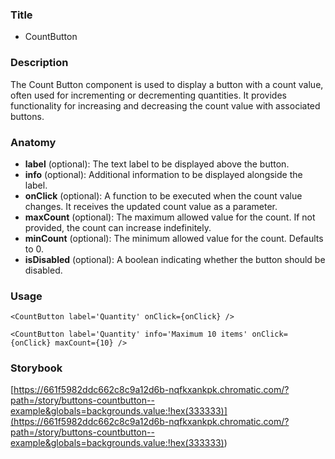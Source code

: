 ### Title

- CountButton

### Description

The Count Button component is used to display a button with a count value, often used for incrementing or decrementing quantities. It provides functionality for increasing and decreasing the count value with associated buttons.

### Anatomy

- **label** (optional): The text label to be displayed above the button.
- **info** (optional): Additional information to be displayed alongside the label.
- **onClick** (optional): A function to be executed when the count value changes. It receives the updated count value as a parameter.
- **maxCount** (optional): The maximum allowed value for the count. If not provided, the count can increase indefinitely.
- **minCount** (optional): The minimum allowed value for the count. Defaults to 0.
- **isDisabled** (optional): A boolean indicating whether the button should be disabled.

### Usage

```tsx
<CountButton label='Quantity' onClick={onClick} />
```

```tsx
<CountButton label='Quantity' info='Maximum 10 items' onClick={onClick} maxCount={10} />
```

### Storybook

[https://661f5982ddc662c8c9a12d6b-nqfkxankpk.chromatic.com/?path=/story/buttons-countbutton--example&globals=backgrounds.value:!hex(333333)](<https://661f5982ddc662c8c9a12d6b-nqfkxankpk.chromatic.com/?path=/story/buttons-countbutton--example&globals=backgrounds.value:!hex(333333)>)
